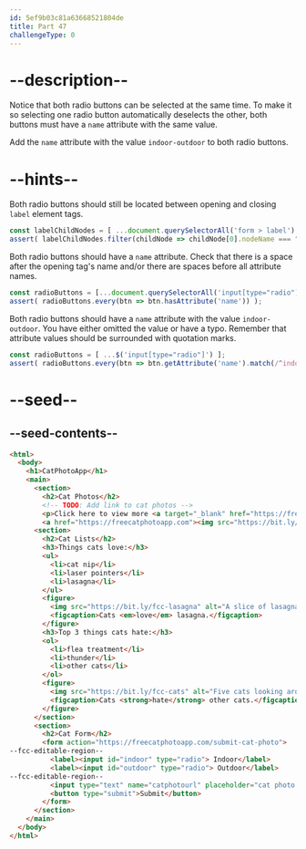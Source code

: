 ```yaml
---
id: 5ef9b03c81a63668521804de
title: Part 47
challengeType: 0
---
```


# --description--

Notice that both radio buttons can be selected at the same time. To make it so selecting one radio button automatically deselects the other, both buttons must have a `name` attribute with the same value.

Add the `name` attribute with the value `indoor-outdoor` to both radio buttons.

# --hints--

Both radio buttons should still be located between opening and closing `label` element tags.

```js
const labelChildNodes = [ ...document.querySelectorAll('form > label') ].map(node => node.childNodes);
assert( labelChildNodes.filter(childNode => childNode[0].nodeName === "INPUT").length === 2 );
```

Both radio buttons should have a `name` attribute. Check that there is a space after the opening tag's name and/or there are spaces before all attribute names.

```js
const radioButtons = [...document.querySelectorAll('input[type="radio"]')];
assert( radioButtons.every(btn => btn.hasAttribute('name')) );
```

Both radio buttons should have a `name` attribute with the value `indoor-outdoor`. You have either omitted the value or have a typo. Remember that attribute values should be surrounded with quotation marks.

```js
const radioButtons = [ ...$('input[type="radio"]') ];
assert( radioButtons.every(btn => btn.getAttribute('name').match(/^indoor-outdoor$/)) );
```

# --seed--

## --seed-contents--

```html
<html>
  <body>
    <h1>CatPhotoApp</h1>
    <main>
      <section>
        <h2>Cat Photos</h2>
        <!-- TODO: Add link to cat photos -->
        <p>Click here to view more <a target="_blank" href="https://freecatphotoapp.com">cat photos</a>.</p>
        <a href="https://freecatphotoapp.com"><img src="https://bit.ly/fcc-relaxing-cat" alt="A cute orange cat lying on its back."></a>
      <section>
        <h2>Cat Lists</h2>
        <h3>Things cats love:</h3>
        <ul>
          <li>cat nip</li>
          <li>laser pointers</li>
          <li>lasagna</li>
        </ul>
        <figure>
          <img src="https://bit.ly/fcc-lasagna" alt="A slice of lasagna on a plate.">
          <figcaption>Cats <em>love</em> lasagna.</figcaption>  
        </figure>
        <h3>Top 3 things cats hate:</h3>
        <ol>
          <li>flea treatment</li>
          <li>thunder</li>
          <li>other cats</li>
        </ol>
        <figure>
          <img src="https://bit.ly/fcc-cats" alt="Five cats looking around a field.">
          <figcaption>Cats <strong>hate</strong> other cats.</figcaption>  
        </figure>
      </section>
      <section>
        <h2>Cat Form</h2>
        <form action="https://freecatphotoapp.com/submit-cat-photo">
--fcc-editable-region--
          <label><input id="indoor" type="radio"> Indoor</label>
          <label><input id="outdoor" type="radio"> Outdoor</label>
--fcc-editable-region--
          <input type="text" name="catphotourl" placeholder="cat photo URL" required>
          <button type="submit">Submit</button>
        </form>
      </section>
    </main>
  </body>
</html>
```

